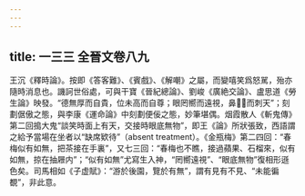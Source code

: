 ```yaml
---
---
---
```

title: 一三三 全晉文卷八九
---




王沉《釋時論》。按即《答客難》、《賓戲》、《解嘲》之屬，而變嘻笑爲怒駡，殆亦隨時消息也。譏訶世俗處，可與干寶《晉紀總論》、劉峻《廣絶交論》、盧思道《勞生論》映發。“德無厚而自貴，位未高而自尊；眼罔嚮而遠視，鼻𪖷𪖐而刺天”；刻劃倨傲之態，與李康《運命論》中刻劃便佞之態，妙筆堪偶。烟霞散人《斬鬼傳》第二回搗大鬼“談笑時面上有天，交接時眼底無物”，即王《論》所狀張致，西語謂之給予當場在坐者以“缺席欵待”（absent treatment）。《金瓶梅》第二四回：“春梅似有如無，把茶接在手裏”，又七三回：“春梅也不瞧，接過蘋果、石榴來，似有如無，掠在抽屜内”；“似有如無”尤寫生入神，“罔嚮遠視”、“眼底無物”復相形遜色矣。司馬相如《子虚賦》：“游於後園，覽於有無”，謂有見有不見、“未能徧覩”，非此意。